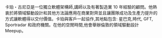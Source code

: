 卡珀・古尼亞是一位獨立軟體架構師,講師以及有著製造業 10 年經驗的顧問。他熱衷於將領域驅動設計和其他方法論應用在商業對齊並且讓團隊成功及生產力提升的方式讓軟體得以交付價值。卡珀與客戶一起協作,其地點包含: 星巴克,時代, GFT, Sportradar 和政府機關。在他的空閒時間,他會舉辦倫敦的領域驅動設計 Meepup。
